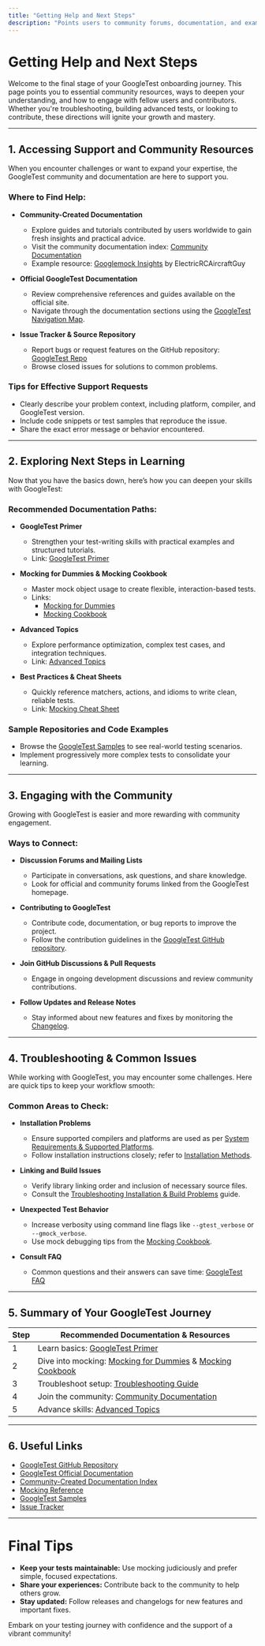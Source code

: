 ```yaml
---
title: "Getting Help and Next Steps"
description: "Points users to community forums, documentation, and example repositories. Encourages growth by suggesting paths for deeper learning and meaningful engagement with the community."
---
```


# Getting Help and Next Steps

Welcome to the final stage of your GoogleTest onboarding journey. This page points you to essential community resources, ways to deepen your understanding, and how to engage with fellow users and contributors. Whether you're troubleshooting, building advanced tests, or looking to contribute, these directions will ignite your growth and mastery.

---

## 1. Accessing Support and Community Resources

When you encounter challenges or want to expand your expertise, the GoogleTest community and documentation are here to support you.

### Where to Find Help:

- **Community-Created Documentation**
  - Explore guides and tutorials contributed by users worldwide to gain fresh insights and practical advice.
  - Visit the community documentation index: [Community Documentation](https://github.com/google/googletest/blob/main/docs/community_created_documentation.md)
  - Example resource: [Googlemock Insights](https://github.com/ElectricRCAircraftGuy/eRCaGuy_dotfiles/blob/master/googletest/insights.md) by ElectricRCAircraftGuy

- **Official GoogleTest Documentation**
  - Review comprehensive references and guides available on the official site.
  - Navigate through the documentation sections using the [GoogleTest Navigation Map](https://google.github.io/googletest/).

- **Issue Tracker & Source Repository**
  - Report bugs or request features on the GitHub repository: [GoogleTest Repo](https://github.com/google/googletest)
  - Browse closed issues for solutions to common problems.

### Tips for Effective Support Requests

- Clearly describe your problem context, including platform, compiler, and GoogleTest version.
- Include code snippets or test samples that reproduce the issue.
- Share the exact error message or behavior encountered.

---

## 2. Exploring Next Steps in Learning

Now that you have the basics down, here’s how you can deepen your skills with GoogleTest:

### Recommended Documentation Paths:

- **GoogleTest Primer**
  - Strengthen your test-writing skills with practical examples and structured tutorials.
  - Link: [GoogleTest Primer](https://google.github.io/googletest/primer.html)

- **Mocking for Dummies & Mocking Cookbook**
  - Master mock object usage to create flexible, interaction-based tests.
  - Links:
    - [Mocking for Dummies](https://google.github.io/googletest/gmock_for_dummies.html)
    - [Mocking Cookbook](https://google.github.io/googletest/gmock_cook_book.html)

- **Advanced Topics**
  - Explore performance optimization, complex test cases, and integration techniques.
  - Link: [Advanced Topics](https://google.github.io/googletest/advanced.html)

- **Best Practices & Cheat Sheets**
  - Quickly reference matchers, actions, and idioms to write clean, reliable tests.
  - Link: [Mocking Cheat Sheet](https://google.github.io/googletest/gmock_cheat_sheet.html)

### Sample Repositories and Code Examples

- Browse the [GoogleTest Samples](https://google.github.io/googletest/samples.html) to see real-world testing scenarios.
- Implement progressively more complex tests to consolidate your learning.

---

## 3. Engaging with the Community

Growing with GoogleTest is easier and more rewarding with community engagement.

### Ways to Connect:

- **Discussion Forums and Mailing Lists**
  - Participate in conversations, ask questions, and share knowledge.
  - Look for official and community forums linked from the GoogleTest homepage.

- **Contributing to GoogleTest**
  - Contribute code, documentation, or bug reports to improve the project.
  - Follow the contribution guidelines in the [GoogleTest GitHub repository](https://github.com/google/googletest/blob/main/CONTRIBUTING.md).

- **Join GitHub Discussions & Pull Requests**
  - Engage in ongoing development discussions and review community contributions.

- **Follow Updates and Release Notes**
  - Stay informed about new features and fixes by monitoring the [Changelog](https://google.github.io/googletest/changelog/release-history.html).

---

## 4. Troubleshooting & Common Issues

While working with GoogleTest, you may encounter some challenges. Here are quick tips to keep your workflow smooth:

### Common Areas to Check:

- **Installation Problems**
  - Ensure supported compilers and platforms are used as per [System Requirements & Supported Platforms](https://google.github.io/googletest/getting-started/prerequisites-and-installation/system-requirements.html).
  - Follow installation instructions closely; refer to [Installation Methods](https://google.github.io/googletest/getting-started/prerequisites-and-installation/installation-methods.html).

- **Linking and Build Issues**
  - Verify library linking order and inclusion of necessary source files.
  - Consult the [Troubleshooting Installation & Build Problems](https://google.github.io/googletest/getting-started/support-and-troubleshooting/troubleshooting-setup.html) guide.

- **Unexpected Test Behavior**
  - Increase verbosity using command line flags like `--gtest_verbose` or `--gmock_verbose`.
  - Use mock debugging tips from the [Mocking Cookbook](https://google.github.io/googletest/gmock_cook_book.html#Gaining-Super-Vision-into-Mock-Calls).

- **Consult FAQ**
  - Common questions and their answers can save time: [GoogleTest FAQ](https://google.github.io/googletest/faq.html)

---

## 5. Summary of Your GoogleTest Journey

| Step | Recommended Documentation & Resources |
|-------|---------------------------------------|
| 1 | Learn basics: [GoogleTest Primer](https://google.github.io/googletest/primer.html) |
| 2 | Dive into mocking: [Mocking for Dummies](https://google.github.io/googletest/gmock_for_dummies.html) & [Mocking Cookbook](https://google.github.io/googletest/gmock_cook_book.html) |
| 3 | Troubleshoot setup: [Troubleshooting Guide](https://google.github.io/googletest/getting-started/support-and-troubleshooting/troubleshooting-setup.html) |
| 4 | Join the community: [Community Documentation](https://github.com/google/googletest/blob/main/docs/community_created_documentation.md) |
| 5 | Advance skills: [Advanced Topics](https://google.github.io/googletest/advanced.html) |

---

## 6. Useful Links

- [GoogleTest GitHub Repository](https://github.com/google/googletest)
- [GoogleTest Official Documentation](https://google.github.io/googletest/)
- [Community-Created Documentation Index](https://github.com/google/googletest/blob/main/docs/community_created_documentation.md)
- [Mocking Reference](https://google.github.io/googletest/reference/mocking.html)
- [GoogleTest Samples](https://google.github.io/googletest/samples.html)
- [Issue Tracker](https://github.com/google/googletest/issues)

---

# Final Tips

- **Keep your tests maintainable:** Use mocking judiciously and prefer simple, focused expectations.
- **Share your experiences:** Contribute back to the community to help others grow.
- **Stay updated:** Follow releases and changelogs for new features and important fixes.

Embark on your testing journey with confidence and the support of a vibrant community!